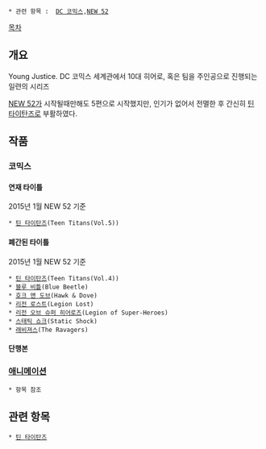  * 관련 항목 :  [[DC 코믹스]],[[NEW 52]]
[[목차]]

== 개요 ==
Young Justice.
DC 코믹스 세계관에서 10대 히어로, 혹은 팀을 주인공으로 진행되는 일련의 시리즈

[[NEW 52]]가 시작될때만해도 5편으로 시작했지만, 인기가 없어서 전멸한 후 간신히 [[틴 타이탄즈]]로 부활하였다.

== 작품 ==
=== 코믹스 ===
==== 연재 타이틀 ====
2015년 1월 NEW 52 기준 

 * [[틴 타이탄즈]](Teen Titans(Vol.5)) 
==== 폐간된 타이틀 ====
2015년 1월 NEW 52 기준 

 * [[틴 타이탄즈]](Teen Titans(Vol.4)) 
 * [[블루비틀(DC 코믹스)|블루 비틀]](Blue Beetle)
 * [[호크 앤 도브]](Hawk & Dove)
 * [[리전 로스트]](Legion Lost)
 * [[리전 오브 슈퍼 히어로즈]](Legion of Super-Heroes)
 * [[스태틱 쇼크]](Static Shock)
 * [[래비져스]](The Ravagers)
==== 단행본 ====

=== [[영 저스티스(애니메이션)|애니메이션]] ===
 * 항목 참조

== 관련 항목 ==
 * [[틴 타이탄즈]]
